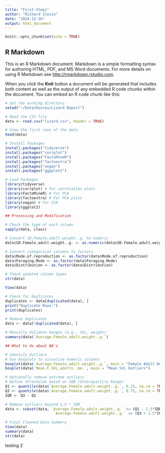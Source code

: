 ```yaml
---
title: "First-Steps"
author: "Richard Slevin"
date: "2024-12-16"
output: html_document
---
```


```r
knitr::opts_chunk$set(echo = TRUE)
```

## R Markdown

This is an R Markdown document. Markdown is a simple formatting syntax for authoring HTML, PDF, and MS Word documents. For more details on using R Markdown see <http://rmarkdown.rstudio.com>.

When you click the **Knit** button a document will be generated that includes both content as well as the output of any embedded R code chunks within the document. You can embed an R code chunk like this:

```r
# Set the working directory
setwd("~/Data/Kourou/Lizard Report")

# Read the CSV file
data <- read.csv("lizard.csv", header = TRUE)

# View the first rows of the data
head(data)

# Install Packages
install.packages("tidyverse")
install.packages("corrplot")
install.packages("FactoMineR")
install.packages("factoextra")
install.packages("vegan")
install.packages("ggpplot2")

# Load Packages
library(tidyverse)
library(corrplot) # For correlation plots
library(FactoMineR) # For PCA
library(factoextra) # For PCA plots
library(vegan) # For CCA
library(ggplot2)

```


```r

## Processing and Modification

# Check the type of each column
sapply(data, class)

# Convert SD.Female.adult.weight..g. to numeric
data$SD.Female.adult.weight..g. <- as.numeric(data$SD.Female.adult.weight..g.)

# Convert categorical columns to factors
data$Mode.of.reproduction <- as.factor(data$Mode.of.reproduction)
data$Foraging.Mode <- as.factor(data$Foraging.Mode)
data$Distribution <- as.factor(data$Distribution)

# Check updated column types
str(data)

View(data)

```


```r
# Check for Duplicates
duplicates <- data[duplicated(data), ]
print("Duplicate Rows:")
print(duplicates)

# Remove duplicates
data <- data[!duplicated(data), ]

# Manually Validate Ranges (e.g., SVL, weight)
summary(data$`Average.Female.adult.weight..g.`)  

## What to do about NA's 
```


```r
# Identify Outliers
# Use boxplots to visualize numeric columns
boxplot(data$`Average.Female.adult.weight..g.`, main = "Female Adult Weight Outliers")
boxplot(data$`Mean.F.SVL.adults..mm.`, main = "Mean SVL Outliers")

# Optionally remove extreme outliers
# Define thresholds based on IQR (Interquartile Range)
Q1 <- quantile(data$`Average.Female.adult.weight..g.`, 0.25, na.rm = TRUE)
Q3 <- quantile(data$`Average.Female.adult.weight..g.`, 0.75, na.rm = TRUE)
IQR <- Q3 - Q1

# Remove outliers beyond 1.5 * IQR
data <- subset(data, `Average.Female.adult.weight..g.` >= (Q1 - 1.5*IQR) & 
                      `Average.Female.adult.weight..g.` <= (Q3 + 1.5*IQR))

# Final Cleaned Data Summary
View(data)
summary(data)
str(data)
```
testing 2
